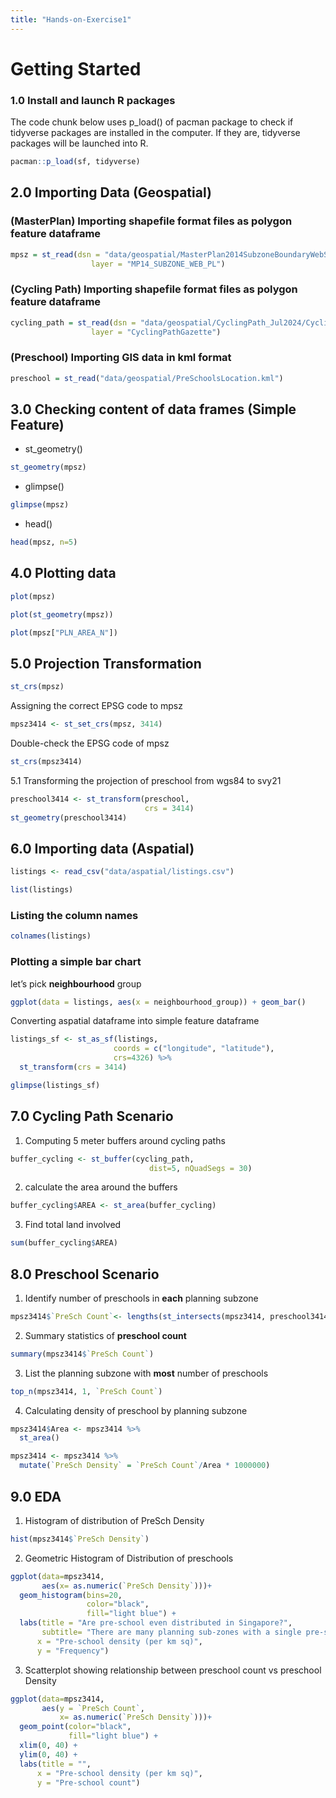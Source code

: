 ```yaml
---
title: "Hands-on-Exercise1"
---
```


# Getting Started

### 1.0 Install and launch R packages

The code chunk below uses p_load() of pacman package to check if tidyverse packages are installed in the computer. If they are, tidyverse packages will be launched into R.

```r
pacman::p_load(sf, tidyverse)
```

## 2.0 Importing Data (Geospatial)

### (MasterPlan) Importing shapefile format files as polygon feature dataframe

```r
mpsz = st_read(dsn = "data/geospatial/MasterPlan2014SubzoneBoundaryWebSHP", 
                  layer = "MP14_SUBZONE_WEB_PL")
```

### (Cycling Path) Importing shapefile format files as polygon feature dataframe

```r
cycling_path = st_read(dsn = "data/geospatial/CyclingPath_Jul2024/CyclingPath_Jul2024", 
                  layer = "CyclingPathGazette")
```

### (Preschool) Importing GIS data in kml format

```r
preschool = st_read("data/geospatial/PreSchoolsLocation.kml")
```

## 3.0 Checking content of data frames (Simple Feature)

-   st_geometry()

```r
st_geometry(mpsz)
```

-   glimpse()

```r
glimpse(mpsz)
```

-   head()

```r
head(mpsz, n=5)
```

## 4.0 Plotting data

```r
plot(mpsz)
```

```r
plot(st_geometry(mpsz))
```

```r
plot(mpsz["PLN_AREA_N"])
```

## 5.0 Projection Transformation

```r
st_crs(mpsz)
```

Assigning the correct EPSG code to mpsz

```r
mpsz3414 <- st_set_crs(mpsz, 3414)
```

Double-check the EPSG code of mpsz

```r
st_crs(mpsz3414)
```

5.1 Transforming the projection of preschool from wgs84 to svy21

```r
preschool3414 <- st_transform(preschool, 
                              crs = 3414)
st_geometry(preschool3414)
```

## 6.0 Importing data (Aspatial)

```r
listings <- read_csv("data/aspatial/listings.csv")
```

```r
list(listings) 
```

### Listing the column names

```r
colnames(listings)
```

### Plotting a simple bar chart

let's pick **neighbourhood** group

```r

ggplot(data = listings, aes(x = neighbourhood_group)) + geom_bar()
```

Converting aspatial dataframe into simple feature dataframe

```r
listings_sf <- st_as_sf(listings, 
                       coords = c("longitude", "latitude"),
                       crs=4326) %>%
  st_transform(crs = 3414)

glimpse(listings_sf)
```

## 7.0 Cycling Path Scenario

1.  Computing 5 meter buffers around cycling paths

```r
buffer_cycling <- st_buffer(cycling_path, 
                               dist=5, nQuadSegs = 30)
```

2.  calculate the area around the buffers

```r
buffer_cycling$AREA <- st_area(buffer_cycling)
```

3.  Find total land involved

```r
sum(buffer_cycling$AREA)
```

## 8.0 Preschool Scenario

1.  Identify number of preschools in **each** planning subzone

```r
mpsz3414$`PreSch Count`<- lengths(st_intersects(mpsz3414, preschool3414))
```

2.  Summary statistics of **preschool count**

```r
summary(mpsz3414$`PreSch Count`)
```

3.  List the planning subzone with **most** number of preschools

```r
top_n(mpsz3414, 1, `PreSch Count`)
```

4.  Calculating density of preschool by planning subzone

```r
mpsz3414$Area <- mpsz3414 %>%
  st_area()

mpsz3414 <- mpsz3414 %>%
  mutate(`PreSch Density` = `PreSch Count`/Area * 1000000)
```

## 9.0 EDA

1.  Histogram of distribution of PreSch Density

```r
hist(mpsz3414$`PreSch Density`)
```

2.  Geometric Histogram of Distribution of preschools

```r
ggplot(data=mpsz3414, 
       aes(x= as.numeric(`PreSch Density`)))+
  geom_histogram(bins=20, 
                 color="black", 
                 fill="light blue") +
  labs(title = "Are pre-school even distributed in Singapore?",
       subtitle= "There are many planning sub-zones with a single pre-school, on the other hand, \nthere are two planning sub-zones with at least 20 pre-schools",
      x = "Pre-school density (per km sq)",
      y = "Frequency")
```

3.  Scatterplot showing relationship between preschool count vs preschool Density

```r
ggplot(data=mpsz3414, 
       aes(y = `PreSch Count`, 
           x= as.numeric(`PreSch Density`)))+
  geom_point(color="black", 
             fill="light blue") +
  xlim(0, 40) +
  ylim(0, 40) +
  labs(title = "",
      x = "Pre-school density (per km sq)",
      y = "Pre-school count")
```
